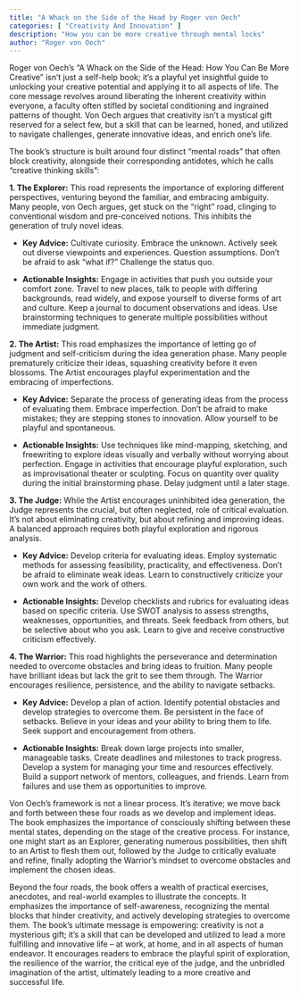 ```yaml
---
title: "A Whack on the Side of the Head by Roger von Oech"
categories: [ "Creativity And Innovation" ]
description: "How you can be more creative through mental locks"
author: "Roger von Oech"
---
```

Roger von Oech's "A Whack on the Side of the Head: How You Can Be More Creative" isn't just a self-help book; it's a playful yet insightful guide to unlocking your creative potential and applying it to all aspects of life.  The core message revolves around liberating the inherent creativity within everyone, a faculty often stifled by societal conditioning and ingrained patterns of thought.  Von Oech argues that creativity isn't a mystical gift reserved for a select few, but a skill that can be learned, honed, and utilized to navigate challenges, generate innovative ideas, and enrich one's life.

The book's structure is built around four distinct "mental roads" that often block creativity, alongside their corresponding antidotes, which he calls "creative thinking skills":

**1. The Explorer:** This road represents the importance of exploring different perspectives, venturing beyond the familiar, and embracing ambiguity.  Many people, von Oech argues, get stuck on the "right" road, clinging to conventional wisdom and pre-conceived notions.  This inhibits the generation of truly novel ideas.

* **Key Advice:**  Cultivate curiosity.  Embrace the unknown.  Actively seek out diverse viewpoints and experiences.  Question assumptions. Don't be afraid to ask "what if?"  Challenge the status quo.

* **Actionable Insights:**  Engage in activities that push you outside your comfort zone.  Travel to new places, talk to people with differing backgrounds, read widely, and expose yourself to diverse forms of art and culture.  Keep a journal to document observations and ideas.  Use brainstorming techniques to generate multiple possibilities without immediate judgment.

**2. The Artist:**  This road emphasizes the importance of letting go of judgment and self-criticism during the idea generation phase. Many people prematurely criticize their ideas, squashing creativity before it even blossoms. The Artist encourages playful experimentation and the embracing of imperfections.

* **Key Advice:**  Separate the process of generating ideas from the process of evaluating them.  Embrace imperfection.  Don't be afraid to make mistakes; they are stepping stones to innovation.  Allow yourself to be playful and spontaneous.

* **Actionable Insights:**  Use techniques like mind-mapping, sketching, and freewriting to explore ideas visually and verbally without worrying about perfection.  Engage in activities that encourage playful exploration, such as improvisational theater or sculpting.  Focus on quantity over quality during the initial brainstorming phase.  Delay judgment until a later stage.


**3. The Judge:** While the Artist encourages uninhibited idea generation, the Judge represents the crucial, but often neglected, role of critical evaluation.  It's not about eliminating creativity, but about refining and improving ideas.  A balanced approach requires both playful exploration and rigorous analysis.

* **Key Advice:**  Develop criteria for evaluating ideas.  Employ systematic methods for assessing feasibility, practicality, and effectiveness.  Don't be afraid to eliminate weak ideas.  Learn to constructively criticize your own work and the work of others.

* **Actionable Insights:**  Develop checklists and rubrics for evaluating ideas based on specific criteria.  Use SWOT analysis to assess strengths, weaknesses, opportunities, and threats.  Seek feedback from others, but be selective about who you ask.  Learn to give and receive constructive criticism effectively.


**4. The Warrior:** This road highlights the perseverance and determination needed to overcome obstacles and bring ideas to fruition.  Many people have brilliant ideas but lack the grit to see them through. The Warrior encourages resilience, persistence, and the ability to navigate setbacks.

* **Key Advice:**  Develop a plan of action.  Identify potential obstacles and develop strategies to overcome them.  Be persistent in the face of setbacks.  Believe in your ideas and your ability to bring them to life.  Seek support and encouragement from others.

* **Actionable Insights:**  Break down large projects into smaller, manageable tasks.  Create deadlines and milestones to track progress.  Develop a system for managing your time and resources effectively.  Build a support network of mentors, colleagues, and friends.  Learn from failures and use them as opportunities to improve.


Von Oech’s framework is not a linear process.  It's iterative; we move back and forth between these four roads as we develop and implement ideas.  The book emphasizes the importance of consciously shifting between these mental states, depending on the stage of the creative process.  For instance, one might start as an Explorer, generating numerous possibilities, then shift to an Artist to flesh them out, followed by the Judge to critically evaluate and refine, finally adopting the Warrior's mindset to overcome obstacles and implement the chosen ideas.

Beyond the four roads, the book offers a wealth of practical exercises, anecdotes, and real-world examples to illustrate the concepts.  It emphasizes the importance of self-awareness, recognizing the mental blocks that hinder creativity, and actively developing strategies to overcome them.  The book’s ultimate message is empowering: creativity is not a mysterious gift; it's a skill that can be developed and utilized to lead a more fulfilling and innovative life – at work, at home, and in all aspects of human endeavor.  It encourages readers to embrace the playful spirit of exploration, the resilience of the warrior, the critical eye of the judge, and the unbridled imagination of the artist, ultimately leading to a more creative and successful life.

